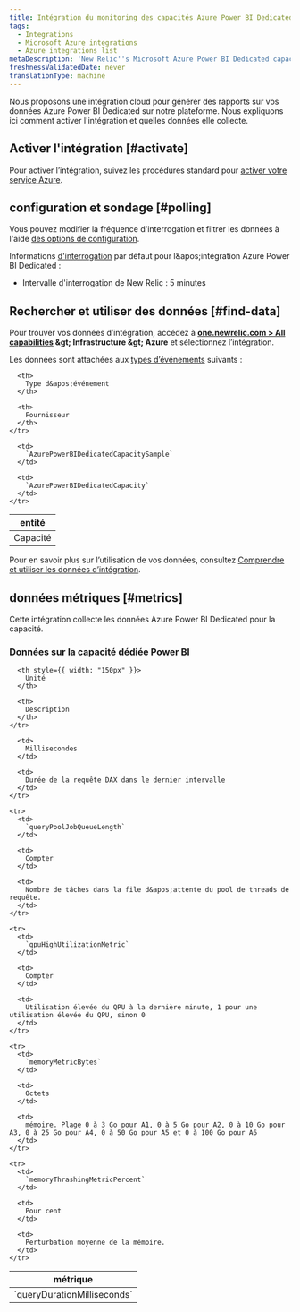 ```yaml
---
title: Intégration du monitoring des capacités Azure Power BI Dedicated
tags:
  - Integrations
  - Microsoft Azure integrations
  - Azure integrations list
metaDescription: 'New Relic''s Microsoft Azure Power BI Dedicated capacities monitoring integration: how to install it, configure it, and understand the data it reports.'
freshnessValidatedDate: never
translationType: machine
---
```


Nous proposons une intégration cloud pour générer des rapports sur vos données Azure Power BI Dedicated sur notre plateforme. Nous expliquons ici comment activer l&apos;intégration et quelles données elle collecte.

## Activer l&apos;intégration [#activate]

Pour activer l’intégration, suivez les procédures standard pour [activer votre service Azure](/docs/infrastructure/microsoft-azure-integrations/getting-started/activate-azure-integrations).

## configuration et sondage [#polling]

Vous pouvez modifier la fréquence d&apos;interrogation et filtrer les données à l&apos;aide [des options de configuration](/docs/integrations/new-relic-integrations/getting-started/configure-polling-frequency-data-collection-cloud-integrations).

Informations [d&apos;interrogation](/docs/infrastructure/microsoft-azure-integrations/getting-started/azure-integration-polling) par défaut pour l&amp;apos;intégration Azure Power BI Dedicated :

* Intervalle d&apos;interrogation de New Relic : 5 minutes

## Rechercher et utiliser des données [#find-data]

Pour trouver vos données d’intégration, accédez à <DNT>**[one.newrelic.com &gt; All capabilities](https://one.newrelic.com/all-capabilities) &amp;gt; Infrastructure &amp;gt; Azure**</DNT> et sélectionnez l’intégration.

Les données sont attachées aux [types d’événements](/docs/data-apis/understand-data/new-relic-data-types/#event-data) suivants :

<table>
  <thead>
    <tr>
      <th>
        entité
      </th>

      <th>
        Type d&apos;événement
      </th>

      <th>
        Fournisseur
      </th>
    </tr>
  </thead>

  <tbody>
    <tr>
      <td>
        Capacité
      </td>

      <td>
        `AzurePowerBIDedicatedCapacitySample`
      </td>

      <td>
        `AzurePowerBIDedicatedCapacity`
      </td>
    </tr>
  </tbody>
</table>

Pour en savoir plus sur l’utilisation de vos données, consultez [Comprendre et utiliser les données d’intégration](/docs/infrastructure/integrations/find-use-infrastructure-integration-data).

## données métriques [#metrics]

Cette intégration collecte les données Azure Power BI Dedicated pour la capacité.

### Données sur la capacité dédiée Power BI

<table>
  <thead>
    <tr>
      <th style={{ width: "275px" }}>
        métrique
      </th>

      <th style={{ width: "150px" }}>
        Unité
      </th>

      <th>
        Description
      </th>
    </tr>
  </thead>

  <tbody>
    <tr>
      <td>
        `queryDurationMilliseconds`
      </td>

      <td>
        Millisecondes
      </td>

      <td>
        Durée de la requête DAX dans le dernier intervalle
      </td>
    </tr>

    <tr>
      <td>
        `queryPoolJobQueueLength`
      </td>

      <td>
        Compter
      </td>

      <td>
        Nombre de tâches dans la file d&apos;attente du pool de threads de requête.
      </td>
    </tr>

    <tr>
      <td>
        `qpuHighUtilizationMetric`
      </td>

      <td>
        Compter
      </td>

      <td>
        Utilisation élevée du QPU à la dernière minute, 1 pour une utilisation élevée du QPU, sinon 0
      </td>
    </tr>

    <tr>
      <td>
        `memoryMetricBytes`
      </td>

      <td>
        Octets
      </td>

      <td>
        mémoire. Plage 0 à 3 Go pour A1, 0 à 5 Go pour A2, 0 à 10 Go pour A3, 0 à 25 Go pour A4, 0 à 50 Go pour A5 et 0 à 100 Go pour A6
      </td>
    </tr>

    <tr>
      <td>
        `memoryThrashingMetricPercent`
      </td>

      <td>
        Pour cent
      </td>

      <td>
        Perturbation moyenne de la mémoire.
      </td>
    </tr>
  </tbody>
</table>